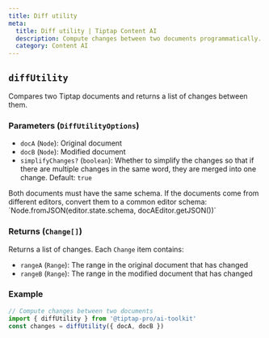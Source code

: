 ```yaml
---
title: Diff utility
meta:
  title: Diff utility | Tiptap Content AI
  description: Compute changes between two documents programmatically.
  category: Content AI
---
```



## `diffUtility`

Compares two Tiptap documents and returns a list of changes between them.

### Parameters (`DiffUtilityOptions`)

- `docA` (`Node`): Original document
- `docB` (`Node`): Modified document
- `simplifyChanges?` (`boolean`): Whether to simplify the changes so that if there are multiple changes in the same word, they are merged into one change. Default: `true`

<Callout title="Schema issue" variant="warning">
  Both documents must have the same schema. If the documents come from different editors, convert
  them to a common editor schema: `Node.fromJSON(editor.state.schema, docAEditor.getJSON())`
</Callout>

### Returns (`Change[]`)

Returns a list of changes. Each `Change` item contains:

- `rangeA` (`Range`): The range in the original document that has changed
- `rangeB` (`Range`): The range in the modified document that has changed

### Example

```ts
// Compute changes between two documents
import { diffUtility } from '@tiptap-pro/ai-toolkit'
const changes = diffUtility({ docA, docB })
```
